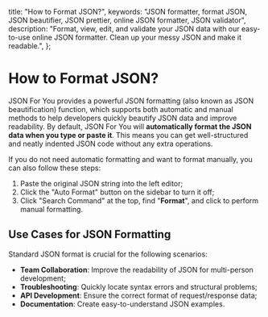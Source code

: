 

  title: "How to Format JSON?",
  keywords: "JSON formatter, format JSON, JSON beautifier, JSON prettier, online JSON formatter, JSON validator",
  description:
    "Format, view, edit, and validate your JSON data with our easy-to-use online JSON formatter. Clean up your messy JSON and make it readable.",
};

# How to Format JSON?

JSON For You provides a powerful JSON formatting (also known as JSON beautification) function, which supports both automatic and manual methods to help developers quickly beautify JSON data and improve readability. By default, JSON For You will **automatically format the JSON data when you type or paste it**. This means you can get well-structured and neatly indented JSON code without any extra operations.

If you do not need automatic formatting and want to format manually, you can also follow these steps:

1. Paste the original JSON string into the left editor;
2. Click the "Auto Format" button on the sidebar to turn it off;
3. Click "Search Command" at the top, find "**Format**", and click to perform manual formatting.

## Use Cases for JSON Formatting

Standard JSON format is crucial for the following scenarios:

- **Team Collaboration**: Improve the readability of JSON for multi-person development;
- **Troubleshooting**: Quickly locate syntax errors and structural problems;
- **API Development**: Ensure the correct format of request/response data;
- **Documentation**: Create easy-to-understand JSON examples.

<Refer />
